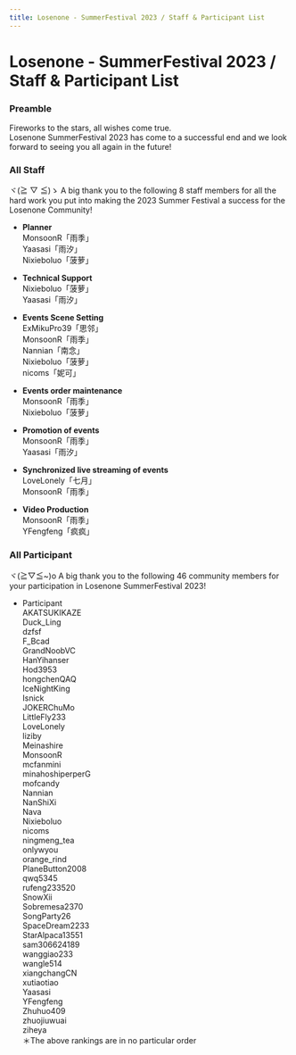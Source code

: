 ```yaml
---
title: Losenone - SummerFestival 2023 / Staff & Participant List
---
```




# Losenone - SummerFestival 2023 / Staff & Participant List


### Preamble

Fireworks to the stars, all wishes come true.\
Losenone SummerFestival 2023 has come to a successful end and we look forward to seeing you all again in the future!


### All Staff

<Callout emoji="⚡️">
  ヾ(≧ ▽ ≦)ゝ A big thank you to the following 8 staff members for all the hard work you put into making the 2023 Summer Festival a success for the Losenone Community!
</Callout>

- **Planner**\
MonsoonR「雨季」\
Yaasasi「雨汐」\
Nixieboluo「菠萝」

- **Technical Support**\
Nixieboluo「菠萝」\
Yaasasi「雨汐」

- **Events Scene Setting**\
ExMikuPro39「思邻」\
MonsoonR「雨季」\
Nannian「南念」\
Nixieboluo「菠萝」\
nicoms「妮可」

- **Events order maintenance**\
MonsoonR「雨季」\
Nixieboluo「菠萝」

- **Promotion of events**\
MonsoonR「雨季」\
Yaasasi「雨汐」

- **Synchronized live streaming of events**\
LoveLonely「七月」\
MonsoonR「雨季」

- **Video Production**\
MonsoonR「雨季」\
YFengfeng「疯疯」


### All Participant

<Callout emoji="⚡️">
  ヾ(≧▽≦&#126;)o A big thank you to the following 46 community members for your participation in Losenone SummerFestival 2023!
</Callout>

- Participant\
AKATSUKIKAZE\
Duck&#95;Ling\
dzfsf\
F&#95;Bcad\
GrandNoobVC\
HanYihanser\
Hod3953\
hongchenQAQ\
IceNightKing\
Isnick\
JOKERChuMo\
LittleFly233\
LoveLonely\
liziby\
Meinashire\
MonsoonR\
mcfanmini\
minahoshiperperG\
mofcandy\
Nannian\
NanShiXi\
Nava\
Nixieboluo\
nicoms\
ningmeng&#95;tea\
onlywyou\
orange&#95;rind\
PlaneButton2008\
qwq5345\
rufeng233520\
SnowXii\
Sobremesa2370\
SongParty26\
SpaceDream2233\
StarAlpaca13551\
sam306624189\
wanggiao233\
wangle514\
xiangchangCN\
xutiaotiao\
Yaasasi\
YFengfeng\
Zhuhuo409\
zhuojiuwuai\
ziheya\
＊The above rankings are in no particular order